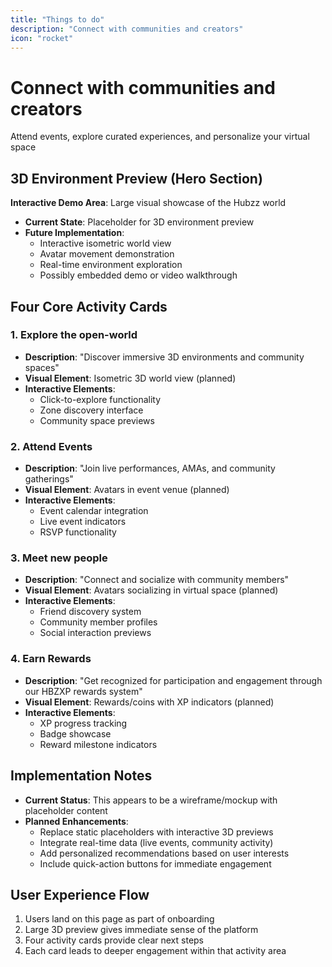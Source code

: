 ```yaml
---
title: "Things to do"
description: "Connect with communities and creators"
icon: "rocket"
---
```


# Connect with communities and creators

Attend events, explore curated experiences, and personalize your virtual space

## 3D Environment Preview (Hero Section)

**Interactive Demo Area**: Large visual showcase of the Hubzz world

*   **Current State**: Placeholder for 3D environment preview
*   **Future Implementation**:
    *   Interactive isometric world view
    *   Avatar movement demonstration
    *   Real-time environment exploration
    *   Possibly embedded demo or video walkthrough

## Four Core Activity Cards

### 1. Explore the open-world

*   **Description**: "Discover immersive 3D environments and community spaces"
*   **Visual Element**: Isometric 3D world view (planned)
*   **Interactive Elements**:
    *   Click-to-explore functionality
    *   Zone discovery interface
    *   Community space previews

### 2. Attend Events

*   **Description**: "Join live performances, AMAs, and community gatherings"
*   **Visual Element**: Avatars in event venue (planned)
*   **Interactive Elements**:
    *   Event calendar integration
    *   Live event indicators
    *   RSVP functionality

### 3. Meet new people

*   **Description**: "Connect and socialize with community members"
*   **Visual Element**: Avatars socializing in virtual space (planned)
*   **Interactive Elements**:
    *   Friend discovery system
    *   Community member profiles
    *   Social interaction previews

### 4. Earn Rewards

*   **Description**: "Get recognized for participation and engagement through our HBZXP rewards system"
*   **Visual Element**: Rewards/coins with XP indicators (planned)
*   **Interactive Elements**:
    *   XP progress tracking
    *   Badge showcase
    *   Reward milestone indicators

## Implementation Notes

*   **Current Status**: This appears to be a wireframe/mockup with placeholder content
*   **Planned Enhancements**:
    *   Replace static placeholders with interactive 3D previews
    *   Integrate real-time data (live events, community activity)
    *   Add personalized recommendations based on user interests
    *   Include quick-action buttons for immediate engagement

## User Experience Flow

1.  Users land on this page as part of onboarding
2.  Large 3D preview gives immediate sense of the platform
3.  Four activity cards provide clear next steps
4.  Each card leads to deeper engagement within that activity area
